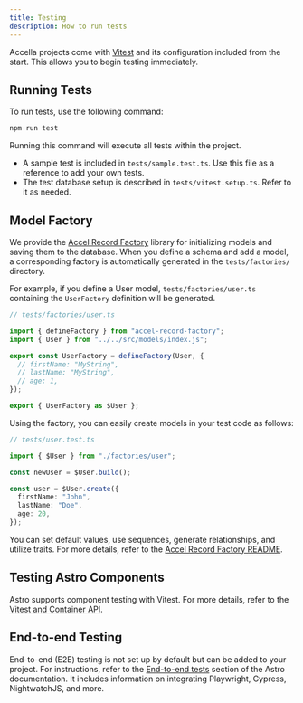 ```yaml
---
title: Testing
description: How to run tests
---
```


Accella projects come with [Vitest](https://vitest.dev/) and its configuration included from the start. This allows you to begin testing immediately.

## Running Tests

To run tests, use the following command:

```bash
npm run test
```

Running this command will execute all tests within the project.

- A sample test is included in `tests/sample.test.ts`. Use this file as a reference to add your own tests.
- The test database setup is described in `tests/vitest.setup.ts`. Refer to it as needed.

## Model Factory

We provide the [Accel Record Factory](https://github.com/koyopro/accella/tree/main/packages/accel-record-factory) library for initializing models and saving them to the database. When you define a schema and add a model, a corresponding factory is automatically generated in the `tests/factories/` directory.

For example, if you define a User model, `tests/factories/user.ts` containing the `UserFactory` definition will be generated.

```typescript
// tests/factories/user.ts

import { defineFactory } from "accel-record-factory";
import { User } from "../../src/models/index.js";

export const UserFactory = defineFactory(User, {
  // firstName: "MyString",
  // lastName: "MyString",
  // age: 1,
});

export { UserFactory as $User };
```

Using the factory, you can easily create models in your test code as follows:

```typescript
// tests/user.test.ts

import { $User } from "./factories/user";

const newUser = $User.build();

const user = $User.create({
  firstName: "John",
  lastName: "Doe",
  age: 20,
});
```

You can set default values, use sequences, generate relationships, and utilize traits. For more details, refer to the [Accel Record Factory README](https://github.com/koyopro/accella/blob/main/packages/accel-record-factory/README.md).

## Testing Astro Components

Astro supports component testing with Vitest. For more details, refer to the [Vitest and Container API](https://docs.astro.build/en/guides/testing/#vitest-and-container-api).

## End-to-end Testing

End-to-end (E2E) testing is not set up by default but can be added to your project. For instructions, refer to the [End-to-end tests](https://docs.astro.build/en/guides/testing/#end-to-end-tests) section of the Astro documentation. It includes information on integrating Playwright, Cypress, NightwatchJS, and more.
